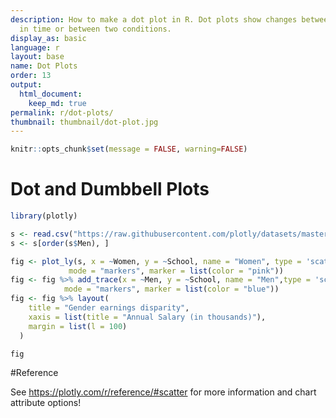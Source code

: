 ```yaml
---
description: How to make a dot plot in R. Dot plots show changes between two points
  in time or between two conditions.
display_as: basic
language: r
layout: base
name: Dot Plots
order: 13
output:
  html_document:
    keep_md: true
permalink: r/dot-plots/
thumbnail: thumbnail/dot-plot.jpg
---
```


```r
knitr::opts_chunk$set(message = FALSE, warning=FALSE)
```
# Dot and Dumbbell Plots

```r
library(plotly)

s <- read.csv("https://raw.githubusercontent.com/plotly/datasets/master/school_earnings.csv")
s <- s[order(s$Men), ]

fig <- plot_ly(s, x = ~Women, y = ~School, name = "Women", type = 'scatter',
             mode = "markers", marker = list(color = "pink"))
fig <- fig %>% add_trace(x = ~Men, y = ~School, name = "Men",type = 'scatter',
            mode = "markers", marker = list(color = "blue"))
fig <- fig %>% layout(
    title = "Gender earnings disparity",
    xaxis = list(title = "Annual Salary (in thousands)"),
    margin = list(l = 100)
  )

fig
```

#Reference

See [https://plotly.com/r/reference/#scatter](https://plotly.com/r/reference/#scatter) for more information and chart attribute options!